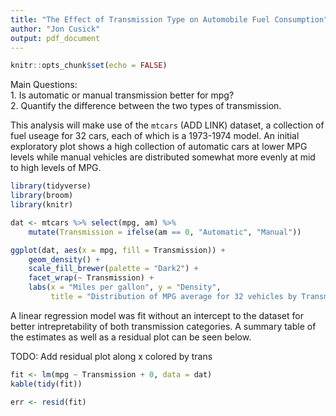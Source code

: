 ```yaml
---
title: "The Effect of Transmission Type on Automobile Fuel Consumption"
author: "Jon Cusick"
output: pdf_document
---
```


```r
knitr::opts_chunk$set(echo = FALSE)
```

Main Questions:  
1. Is automatic or manual transmission better for mpg?  
2. Quantify the difference between the two types of transmission.


This analysis will make use of the `mtcars` (ADD LINK) dataset, a collection of fuel useage for 32 cars, each of which is a 1973-1974 model. An initial exploratory plot shows a high collection of automatic cars at lower MPG levels while manual vehicles are distributed somewhat more evenly at mid to high levels of MPG.

```r
library(tidyverse)
library(broom)
library(knitr)

dat <- mtcars %>% select(mpg, am) %>% 
    mutate(Transmission = ifelse(am == 0, "Automatic", "Manual"))

ggplot(dat, aes(x = mpg, fill = Transmission)) +
    geom_density() +
    scale_fill_brewer(palette = "Dark2") + 
    facet_wrap(~ Transmission) +
    labs(x = "Miles per gallon", y = "Density", 
         title = "Distribution of MPG average for 32 vehicles by Transmission Type")
```


A linear regression model was fit without an intercept to the dataset for better intrepretability of both transmission categories. A summary table of the estimates as well as a residual plot can be seen below.

TODO: Add residual plot along x colored by trans

```r
fit <- lm(mpg ~ Transmission + 0, data = dat)
kable(tidy(fit))

err <- resid(fit)


```